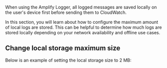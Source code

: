 When using the Amplify Logger, all logged messages are saved locally on the user's device first before sending them to CloudWatch.

In this section, you will learn about how to configure the maximum amount of local logs are stored. This can be helpful to determine how much logs are stored locally depending on your network availability and offline use cases.

## Change local storage maximum size

Below is an example of setting the local storage size to 2 MB:


<BlockSwitcher>
  <Block name="With Configuration File">
    <Fragments fragments={{ all: commonLocalStorageSize }} />
  </Block>
  <Block name="With Code">
    <Fragments
      fragments={{
        swift: iosLocalStorageSize,
        android: androidLocalStorageSize
      }}
    />
  </Block>
</BlockSwitcher>
